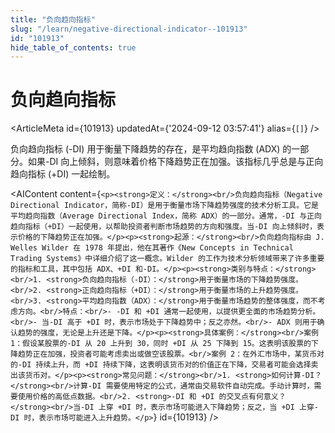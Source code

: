 ```yaml
---
title: "负向趋向指标"
slug: "/learn/negative-directional-indicator--101913"
id: "101913"
hide_table_of_contents: true
---
```



# 负向趋向指标

<ArticleMeta id={101913} updatedAt={'2024-09-12 03:57:41'} alias={`[]`} />
<div className='border-solid border-b border-t-0 my-4 border-[var(--ifm-color-gray-300)]' />

负向趋向指标 (-DI) 用于衡量下降趋势的存在，是平均趋向指数 (ADX) 的一部分。如果-DI 向上倾斜，则意味着价格下降趋势正在加强。该指标几乎总是与正向趋向指标 (+DI) 一起绘制。

<AIContent content={`<p><strong>定义：</strong><br/>负向趋向指标（Negative Directional Indicator，简称-DI）是用于衡量市场下降趋势强度的技术分析工具。它是平均趋向指数（Average Directional Index，简称 ADX）的一部分。通常，-DI 与正向趋向指标（+DI）一起使用，以帮助投资者判断市场趋势的方向和强度。当-DI 向上倾斜时，表示价格的下降趋势正在加强。</p><p><strong>起源：</strong><br/>负向趋向指标由 J. Welles Wilder 在 1978 年提出，他在其著作《New Concepts in Technical Trading Systems》中详细介绍了这一概念。Wilder 的工作为技术分析领域带来了许多重要的指标和工具，其中包括 ADX、+DI 和-DI。</p><p><strong>类别与特点：</strong><br/>1. <strong>负向趋向指标（-DI）：</strong>用于衡量市场的下降趋势强度。<br/>2. <strong>正向趋向指标（+DI）：</strong>用于衡量市场的上升趋势强度。<br/>3. <strong>平均趋向指数（ADX）：</strong>用于衡量市场趋势的整体强度，而不考虑方向。<br/>特点：<br/>- -DI 和 +DI 通常一起使用，以提供更全面的市场趋势分析。<br/>- 当-DI 高于 +DI 时，表示市场处于下降趋势中；反之亦然。<br/>- ADX 则用于确认趋势的强度，无论是上升还是下降。</p><p><strong>具体案例：</strong><br/>案例 1：假设某股票的-DI 从 20 上升到 30，同时 +DI 从 25 下降到 15。这表明该股票的下降趋势正在加强，投资者可能考虑卖出或做空该股票。<br/>案例 2：在外汇市场中，某货币对的-DI 持续上升，而 +DI 持续下降，这表明该货币对的价值正在下降，交易者可能会选择卖出该货币对。</p><p><strong>常见问题：</strong><br/>1. <strong>如何计算-DI？</strong><br/>计算-DI 需要使用特定的公式，通常由交易软件自动完成。手动计算时，需要使用价格的高低点数据。<br/>2. <strong>-DI 和 +DI 的交叉点有何意义？</strong><br/>当-DI 上穿 +DI 时，表示市场可能进入下降趋势；反之，当 +DI 上穿-DI 时，表示市场可能进入上升趋势。</p>`} id={101913} />
